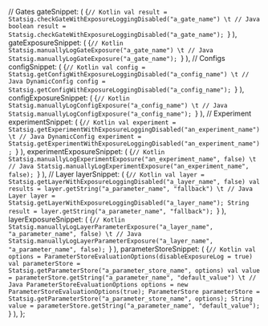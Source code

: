 
  // Gates
  gateSnippet: (
    <CodeBlock language="swift">
      {`// Kotlin
val result = Statsig.checkGateWithExposureLoggingDisabled("a_gate_name")
\t
// Java
boolean result = Statsig.checkGateWithExposureLoggingDisabled("a_gate_name");
`}
    </CodeBlock>
  ),
  gateExposureSnippet: (
    <CodeBlock language="swift">
      {`// Kotlin
Statsig.manuallyLogGateExposure("a_gate_name")
\t
// Java
Statsig.manuallyLogGateExposure("a_gate_name");
`}
    </CodeBlock>
  ),
  // Configs
  configSnippet: (
    <CodeBlock language="swift">
      {`// Kotlin
val config = Statsig.getConfigWithExposureLoggingDisabled("a_config_name")
\t
// Java
DynamicConfig config = Statsig.getConfigWithExposureLoggingDisabled("a_config_name");
`}
    </CodeBlock>
  ),
  configExposureSnippet: (
    <CodeBlock language="swift">
      {`// Kotlin
Statsig.manuallyLogConfigExposure("a_config_name")
\t
// Java
Statsig.manuallyLogConfigExposure("a_config_name");
`}
    </CodeBlock>
  ),
  // Experiment
  experimentSnippet: (
    <CodeBlock language="swift">
      {`// Kotlin
val experiment = Statsig.getExperimentWithExposureLoggingDisabled("an_experiment_name")
\t
// Java
DynamicConfig experiment = Statsig.getExperimentWithExposureLoggingDisabled("an_experiment_name");
`}
    </CodeBlock>
  ),
  experimentExposureSnippet: (
    <CodeBlock language="swift">
      {`// Kotlin
Statsig.manuallyLogExperimentExposure("an_experiment_name", false)
\t
// Java
Statsig.manuallyLogExperimentExposure("an_experiment_name", false);
`}
    </CodeBlock>
  ),
  // Layer
  layerSnippet: (
    <CodeBlock language="swift">
      {`// Kotlin
val layer = Statsig.getLayerWithExposureLoggingDisabled("a_layer_name", false)
val results = layer.getString("a_parameter_name", "fallback")
\t
// Java
Layer layer = Statsig.getLayerWithExposureLoggingDisabled("a_layer_name");
String result = layer.getString("a_parameter_name", "fallback");
`}
    </CodeBlock>
  ),
  layerExposureSnippet: (
    <CodeBlock language="swift">
      {`// Kotlin
Statsig.manuallyLogLayerParameterExposure("a_layer_name", "a_parameter_name", false)
\t
// Java
Statsig.manuallyLogLayerParameterExposure("a_layer_name", "a_parameter_name", false);
`}
    </CodeBlock>
  ),
  parameterStoreSnippet: (
    <CodeBlock language="kotlin">
      {`// Kotlin
val options = ParameterStoreEvaluationOptions(disableExposureLog = true)
val parameterStore = Statsig.getParameterStore("a_parameter_store_name", options)
val value = parameterStore.getString("a_parameter_name", "default_value")
\t
// Java
ParameterStoreEvaluationOptions options = new ParameterStoreEvaluationOptions(true);
ParameterStore parameterStore = Statsig.getParameterStore("a_parameter_store_name", options);
String value = parameterStore.getString("a_parameter_name", "default_value");
`}
    </CodeBlock>
  ),
};
